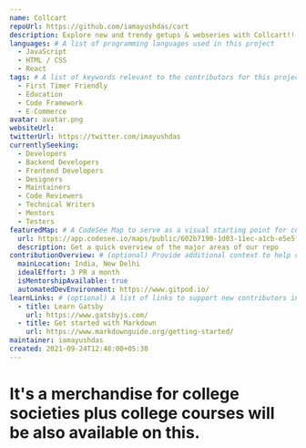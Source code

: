 ```yaml
---
name: Collcart
repoUrl: https://github.com/iamayushdas/cart
description: Explore new and trendy getups & webseries with Collcart!!
languages: # A list of programming languages used in this project
  - JavaScript
  - HTML / CSS
  - React
tags: # A list of keywords relevant to the contributors for this project
  - First Timer Friendly
  - Education
  - Code Framework
  - E-Commerce
avatar: avatar.png
websiteUrl:
twitterUrl: https://twitter.com/imayushdas
currentlySeeking:
  - Developers
  - Backend Developers
  - Frontend Developers
  - Designers
  - Maintainers
  - Code Reviewers
  - Technical Writers
  - Mentors
  - Testers
featuredMap: # A CodeSee Map to serve as a visual starting point for contributors
  url: https://app.codesee.io/maps/public/602b7190-1d03-11ec-a1cb-e5e5ff9435fd
  description: Get a quick overview of the major areas of our repo
contributionOverview: # (optional) Provide additional context to help contributors match well with your project
  mainLocation: India, New Delhi
  idealEffort: 3 PR a month
  isMentorshipAvailable: true
  automatedDevEnvironment: https://www.gitpod.io/
learnLinks: # (optional) A list of links to support new contributors in learning about your project and tech stack and culture / community
  - title: Learn Gatsby
    url: https://www.gatsbyjs.com/
  - title: Get started with Markdown
    url: https://www.markdownguide.org/getting-started/
maintainer: iamayushdas
created: 2021-09-24T12:48:00+05:30
---
```


<!-- Divide your content into sections using our handy shortcodes. Each section is optional -->

<Overview>

# It's a merchandise for college societies plus college courses will be also available on this.

</Overview>
